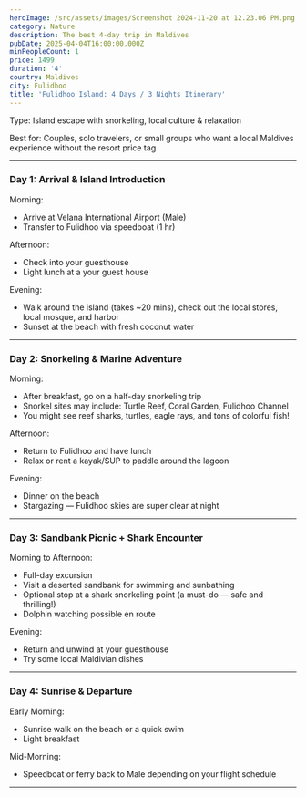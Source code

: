 ```yaml
---
heroImage: /src/assets/images/Screenshot 2024-11-20 at 12.23.06 PM.png
category: Nature
description: The best 4-day trip in Maldives
pubDate: 2025-04-04T16:00:00.000Z
minPeopleCount: 1
price: 1499
duration: '4'
country: Maldives
city: Fulidhoo
title: 'Fulidhoo Island: 4 Days / 3 Nights Itinerary'
---
```


Type: Island escape with snorkeling, local culture & relaxation

Best for: Couples, solo travelers, or small groups who want a local Maldives experience without the resort price tag

***

### Day 1: Arrival & Island Introduction&#xA;

Morning:

* Arrive at Velana International Airport (Male) 
* Transfer to Fulidhoo via speedboat (1 hr) 

Afternoon:

* Check into your guesthouse 
* Light lunch at a your guest house

Evening:

* Walk around the island (takes \~20 mins), check out the local stores, local mosque, and harbor 
* Sunset at the beach with fresh coconut water 

***

### Day 2: Snorkeling & Marine Adventure

Morning:

* After breakfast, go on a half-day snorkeling trip 
* Snorkel sites may include: Turtle Reef, Coral Garden, Fulidhoo Channel
* You might see reef sharks, turtles, eagle rays, and tons of colorful fish!

Afternoon:

* Return to Fulidhoo and have lunch 
* Relax or rent a kayak/SUP to paddle around the lagoon 


Evening:

* Dinner on the beach
* Stargazing — Fulidhoo skies are super clear at night 

***

### Day 3: Sandbank Picnic + Shark Encounter&#xA;

Morning to Afternoon:

* Full-day excursion 
* Visit a deserted sandbank for swimming and sunbathing
* Optional stop at a shark snorkeling point (a must-do — safe and thrilling!)
* Dolphin watching possible en route

Evening:

* Return and unwind at your guesthouse 
* Try some local Maldivian dishes

***

### Day 4: Sunrise & Departure

Early Morning:

* Sunrise walk on the beach or a quick swim 
* Light breakfast 


Mid-Morning:

* Speedboat or ferry back to Male depending on your flight schedule 

***
